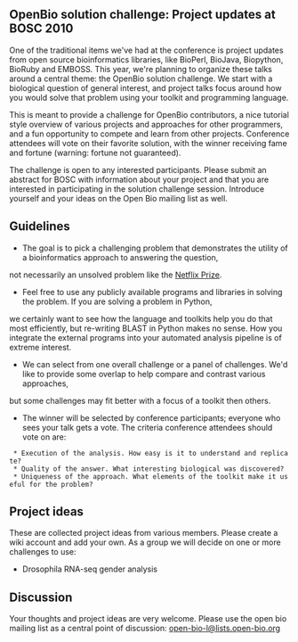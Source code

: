 == OpenBio solution challenge: Project updates at BOSC 2010 ==

One of the traditional items we've had at the conference is project 
updates from open source bioinformatics libraries, like BioPerl, BioJava, Biopython,
BioRuby and EMBOSS. This year, we're planning to organize these talks around a 
central theme: the OpenBio solution challenge. We start with a biological question 
of general interest, and project talks focus around how you would solve that problem 
using your toolkit and programming language. 

This is meant to provide a challenge for OpenBio contributors, a nice tutorial
style overview of various projects and approaches for other programmers, and a
fun opportunity to compete and learn from other projects. Conference attendees
will vote on their favorite solution, with the winner receiving fame and
fortune (warning: fortune not guaranteed).

The challenge is open to any interested participants. Please submit an abstract for BOSC with
information about your project and that you are interested in participating in the solution
challenge session. Introduce yourself and your ideas on the Open Bio mailing list as well.

== Guidelines == 

* The goal is to pick a challenging problem that demonstrates the utility of a bioinformatics approach to answering the question,
not necessarily an unsolved problem like the [http://www.netflixprize.com/ Netflix Prize].

* Feel free to use any publicly available programs and libraries in solving the problem. If you are solving a problem in Python, 
we certainly want to see how the language and toolkits help you do that most efficiently, but re-writing BLAST in Python makes no sense. How you
integrate the external programs into your automated analysis pipeline is of extreme interest.

* We can select from one overall challenge or a panel of challenges. We'd like to provide some overlap to help compare and contrast various approaches,
but some challenges may fit better with a focus of a toolkit then others.

* The winner will be selected by conference participants; everyone who sees your talk gets a vote. The criteria conference attendees should vote on are:

  * Execution of the analysis. How easy is it to understand and replicate?
  * Quality of the answer. What interesting biological was discovered?
  * Uniqueness of the approach. What elements of the toolkit make it useful for the problem?

== Project ideas ==

These are collected project ideas from various members. Please create a wiki account and add your own. As a group we will decide on one
or more challenges to use:

* Drosophila RNA-seq gender analysis 

== Discussion ==

Your thoughts and project ideas are very welcome. Please use the open bio mailing list as a central point of discussion:
[mailto:open-bio-l@lists.open-bio.org open-bio-l@lists.open-bio.org]
